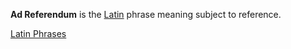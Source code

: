 

'''Ad Referendum''' is the [[Latin]] phrase meaning subject to reference.

{{language-stub}}

[[Latin Phrases]]